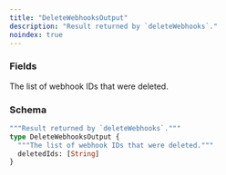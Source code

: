```yaml
---
title: "DeleteWebhooksOutput"
description: "Result returned by `deleteWebhooks`."
noindex: true
---
```


### Fields

<ResponseField name="deletedIds" type="[String]">
  The list of webhook IDs that were deleted.
</ResponseField>

### Schema


```graphql 
"""Result returned by `deleteWebhooks`."""
type DeleteWebhooksOutput {
  """The list of webhook IDs that were deleted."""
  deletedIds: [String]
}
```
